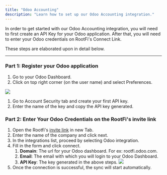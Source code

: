```yaml
---
title: "Odoo Accounting"
description: "Learn how to set up our Odoo Accounting integration."
---
```


In order to get started with our Odoo Accounting integration, you will need to first create an API Key for your Odoo application. After that, you will need to enter your Odoo credentials on RootFi's Connect Link.

These steps are elaborated upon in detail below.

  
---

### Part 1: Register your Odoo application

1. Go to your Odoo Dashboard.
2. Click on top right corner (on the user name) and select Preferences.

![](/images/bede84b-image.png)

1. Go to Account Security tab and create your first API key.
2. Enter the name of the key and copy the API key generated.

### Part 2: Enter Your Odoo Credentials on the RootFi's invite link

1. Open the Rootfi's [invite link](/docs/rootfi-connect-link) in new Tab.
2. Enter the name of the company and click next.
3. In the integrations list, proceed by selecting Odoo integration.
4. Fill in the form and click connect.  
   1. **Domain**: The url for your Odoo dashboard. For ex: rootfi.odoo.com.  
   2. **Email**: The email with which you will login to your Odoo Dashboard.  
   3. **API Key**: The key generated in the above steps.
![](/images/e7089b4-image.png) 
1. Once the connection is successful, the sync will start automatically.